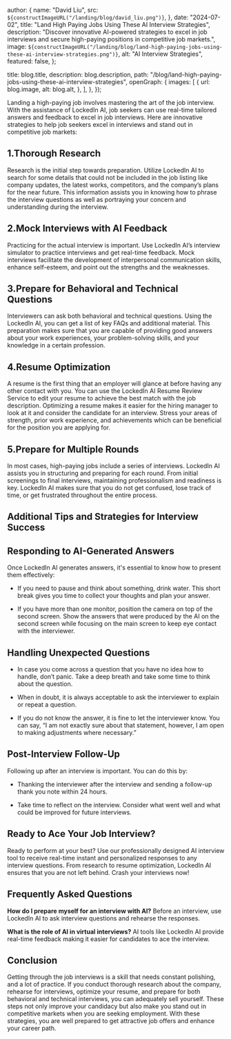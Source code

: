 
  author: {
    name: "David Liu",
    src: `${constructImageURL("/landing/blog/david_liu.png")}`,
  },
  date: "2024-07-02",
  title: "Land High Paying Jobs Using These AI Interview Strategies",
  description:
    "Discover innovative AI-powered strategies to excel in job interviews and secure high-paying positions in competitive job markets.",
  image: `${constructImageURL("/landing/blog/land-high-paying-jobs-using-these-ai-interview-strategies.png")}`,
  alt: "AI Interview Strategies",
  featured: false,
};

  title: blog.title,
  description: blog.description,
  path: "/blog/land-high-paying-jobs-using-these-ai-interview-strategies",
  openGraph: {
    images: [
      {
        url: blog.image,
        alt: blog.alt,
      },
    ],
  },
});

Landing a high-paying job involves mastering the art of the job interview. With the assistance of LockedIn AI, job seekers can use real-time tailored answers and feedback to excel in job interviews. Here are innovative strategies to help job seekers excel in interviews and stand out in competitive job markets:

## 1.Thorough Research

Research is the initial step towards preparation. Utilize LockedIn AI to search for some details that could not be included in the job listing like company updates, the latest works, competitors, and the company’s plans for the near future. This information assists you in knowing how to phrase the interview questions as well as portraying your concern and understanding during the interview.

## 2.Mock Interviews with AI Feedback

Practicing for the actual interview is important. Use LockedIn AI’s interview simulator to practice interviews and get real-time feedback. Mock interviews facilitate the development of interpersonal communication skills, enhance self-esteem, and point out the strengths and the weaknesses.

## 3.Prepare for Behavioral and Technical Questions

Interviewers can ask both behavioral and technical questions. Using the LockedIn AI, you can get a list of key FAQs and additional material. This preparation makes sure that you are capable of providing good answers about your work experiences, your problem-solving skills, and your knowledge in a certain profession.

## 4.Resume Optimization

A resume is the first thing that an employer will glance at before having any other contact with you. You can use the LockedIn AI Resume Review Service to edit your resume to achieve the best match with the job description. Optimizing a resume makes it easier for the hiring manager to look at it and consider the candidate for an interview. Stress your areas of strength, prior work experience, and achievements which can be beneficial for the position you are applying for.

## 5.Prepare for Multiple Rounds

In most cases, high-paying jobs include a series of interviews. LockedIn AI assists you in structuring and preparing for each round. From initial screenings to final interviews, maintaining professionalism and readiness is key. LockedIn AI makes sure that you do not get confused, lose track of time, or get frustrated throughout the entire process.

## Additional Tips and Strategies for Interview Success

## Responding to AI-Generated Answers

Once LockedIn AI generates answers, it's essential to know how to present them effectively:

- If you need to pause and think about something, drink water. This short break gives you time to collect your thoughts and plan your answer.

- If you have more than one monitor, position the camera on top of the second screen. Show the answers that were produced by the AI on the second screen while focusing on the main screen to keep eye contact with the interviewer.

## Handling Unexpected Questions

- In case you come across a question that you have no idea how to handle, don’t panic. Take a deep breath and take some time to think about the question.

- When in doubt, it is always acceptable to ask the interviewer to explain or repeat a question.

- If you do not know the answer, it is fine to let the interviewer know. You can say, “I am not exactly sure about that statement, however, I am open to making adjustments where necessary.”

## Post-Interview Follow-Up

Following up after an interview is important. You can do this by:

- Thanking the interviewer after the interview and sending a follow-up thank you note within 24 hours.

- Take time to reflect on the interview. Consider what went well and what could be improved for future interviews.

## Ready to Ace Your Job Interview?

Ready to perform at your best? Use our professionally designed AI interview tool to receive real-time instant and personalized responses to any interview questions. From research to resume optimization, LockedIn AI ensures that you are not left behind. Crash your interviews now!

## Frequently Asked Questions

**How do I prepare myself for an interview with AI?** Before an interview, use LockedIn AI to ask interview questions and rehearse the responses.

**What is the role of AI in virtual interviews?** AI tools like LockedIn AI provide real-time feedback making it easier for candidates to ace the interview.

## Conclusion

Getting through the job interviews is a skill that needs constant polishing, and a lot of practice. If you conduct thorough research about the company, rehearse for interviews, optimize your resume, and prepare for both behavioral and technical interviews, you can adequately sell yourself. These steps not only improve your candidacy but also make you stand out in competitive markets when you are seeking employment. With these strategies, you are well prepared to get attractive job offers and enhance your career path.
